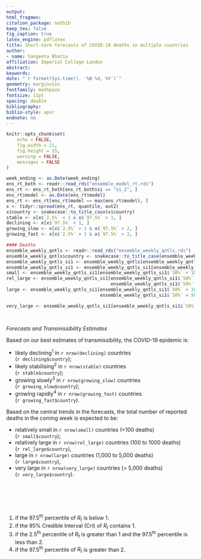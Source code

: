 ```yaml
---
output: 
html_fragmen:
citation_package: natbib
keep_tex: false
fig_caption: true
latex_engine: pdflatex
title: Short-term forecasts of COVID-19 deaths in multiple countries
author:
- name: Sangeeta Bhatia
affiliation: Imperial College London
abstract: 
keywords: 
date: "`r format(Sys.time(), '%B %d, %Y')`"
geometry: margin=1in
fontfamily: mathpazo
fontsize: 11pt
spacing: double
bibliography: 
biblio-style: apsr
endnote: no
---
```


```r
knitr::opts_chunk$set(
    echo = FALSE, 
    fig.width = 21, 
    fig.height = 15,
    warning = FALSE,
    messages = FALSE
)

```

```r
week_ending <- as.Date(week_ending)
ens_rt_both <- readr::read_rds("ensemble_model_rt.rds")
ens_rt <- ens_rt_both[ens_rt_both$si == "si_2", ]
ens_rt$model <- as.Date(ens_rt$model)
ens_rt <- ens_rt[ens_rt$model == max(ens_rt$model), ]
x <- tidyr::spread(ens_rt, quantile, out2)
x$country <- snakecase::to_title_case(x$country)
stable <- x[x$`2.5%` < 1 & x$`97.5%` > 1, ]
declining <- x[x$`97.5%` < 1, ]
growing_slow <- x[x$`2.5%` > 1 & x$`97.5%` < 2, ]
growing_fast <- x[x$`2.5%` > 1 & x$`97.5%` > 2, ]

#### Deaths
ensemble_weekly_qntls <- readr::read_rds("ensemble_weekly_qntls.rds")
ensemble_weekly_qntls$country <- snakecase::to_title_case(ensemble_weekly_qntls$country)
ensemble_weekly_qntls_si1 <- ensemble_weekly_qntls[ensemble_weekly_qntls$si == "si_2", ]
ensemble_weekly_qntls_si1 <- ensemble_weekly_qntls_si1[ensemble_weekly_qntls_si1$proj == week_ending, ]
small <- ensemble_weekly_qntls_si1[ensemble_weekly_qntls_si1$`50%` < 100, ]
rel_large <- ensemble_weekly_qntls_si1[ensemble_weekly_qntls_si1$`50%` > 100 &
                                       ensemble_weekly_qntls_si1$`50%` < 1000, ]
large <- ensemble_weekly_qntls_si1[ensemble_weekly_qntls_si1$`50%` > 1000 &
                                   ensemble_weekly_qntls_si1$`50%` < 5000, ]

very_large <- ensemble_weekly_qntls_si1[ensemble_weekly_qntls_si1$`50%` > 5000, ]

                                       
```


*Forecasts and Transmissibility Estimates*

Based on our best estimates of transmissibility, the COVID-19 epidemic
is:

-   likely declining^1^ in `r nrow(declining)`	 countries <br/> 
(`r declining$country`);
-	likely stabilising^2^  in `r nrow(stable)` countries <br/>
(`r stable$country`);
-	growing slowly^3^ in `r nrow(growing_slow)` countries <br/>
(`r growing_slow$country`);
-	growing rapidly^4^ in `r nrow(growing_fast)` countries <br/>
(`r growing_fast$country`).

Based on the central trends in the forecasts, the total number of
reported deaths in the coming week is expected to be:

-	relatively small in `r nrow(small)` countries (<100 deaths) <br/>
(`r small$country`);
-	relatively large in `r nrow(rel_large)` countries (100 to 1000 deaths) <br/>
(`r rel_large$country`),
-	large in `r nrow(large)` countries (1,000 to 5,000 deaths) <br/>
(`r large$country`),
-	very large in `r nrow(very_large)` countries (> 5,000 deaths) <br/>
(`r very_large$country`).



<br>
<br>
<br>
<br>

1. if the 97.5^th^ percentile of $R_t$ is below 1.
2. if the 95% Credible Interval (CrI) of $R_t$ contains 1.
3. if the 2.5^th^ percentile of $R_t$ is greater than 1 and the
97.5^th^ percentile is less than 2. 
4. if the 97.5^th^ percentile of $R_t$ is greater than 2.
